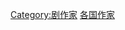 {{Commonscat|Playwrights by country}}
{{Categories by country|nocat}}

[[Category:剧作家|Category:剧作家]]
[[Category:各国作家|]]
